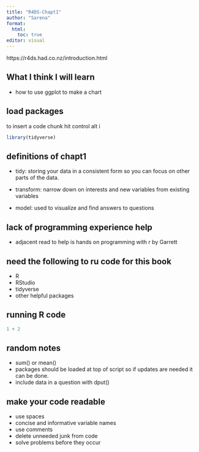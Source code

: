 ```yaml
---
title: "R4DS-Chapt1"
author: "Sarena"
format:
  html:
    toc: true
editor: visual
---
```


https://r4ds.had.co.nz/introduction.html

## What I think I will learn

-   how to use ggplot to make a chart

## load packages

to insert a code chunk hit control alt i

```r
library(tidyverse)
```

## definitions of chapt1

-   tidy: storing your data in a consistent form so you can focus on other parts of the data.

-   transform: narrow down on interests and new variables from existing variables

-   model: used to visualize and find answers to questions

## lack of programming experience help

-   adjacent read to help is hands on programming with r by Garrett

## need the following to ru code for this book

-   R
-   RStudio
-   tidyverse
-   other helpful packages

## running R code

```r
1 + 2 
```

## random notes

-   sum() or mean()
-   packages should be loaded at top of script so if updates are needed it can be done.
-   include data in a question with dput()

## make your code readable

-   use spaces
-   concise and informative variable names
-   use comments
-   delete unneeded junk from code
-   solve problems before they occur
